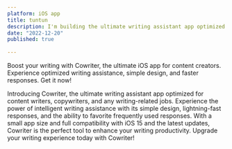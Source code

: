 ```yaml
---
platform: iOS app
title: tuntun
description: I'm building the ultimate writing assistant app optimized for content writers, copywriters, and any writing-related jobs.
date: "2022-12-20"
published: true
  
---
```



Boost your writing with Cowriter, the ultimate iOS app for content creators. Experience optimized writing assistance, simple design, and faster responses. Get it now!


Introducing Cowriter, the ultimate writing assistant app optimized for content writers, copywriters, and any writing-related jobs. Experience the power of intelligent writing assistance with its simple design, lightning-fast responses, and the ability to favorite frequently used responses. With a small app size and full compatibility with iOS 15 and the latest updates, Cowriter is the perfect tool to enhance your writing productivity. Upgrade your writing experience today with Cowriter!

